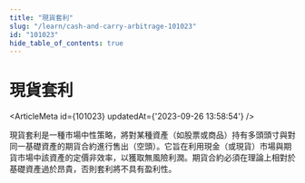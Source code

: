 ```yaml
---
title: "現貨套利"
slug: "/learn/cash-and-carry-arbitrage-101023"
id: "101023"
hide_table_of_contents: true
---
```



# 現貨套利

<ArticleMeta id={101023} updatedAt={'2023-09-26 13:58:54'} />
<div className='border-solid border-b border-t-0 my-4 border-[var(--ifm-color-gray-300)]' />

現貨套利是一種市場中性策略，將對某種資產（如股票或商品）持有多頭頭寸與對同一基礎資產的期貨合約進行售出（空頭）。它旨在利用現金（或現貨）市場與期貨市場中該資產的定價非效率，以獲取無風險利潤。期貨合約必須在理論上相對於基礎資產過於昂貴，否則套利將不具有盈利性。
